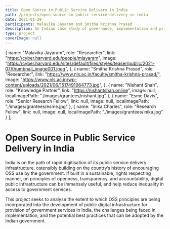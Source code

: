 ```yaml
---
title: Open Source in Public Service Delivery in India
path: /projects/open-source-in-public-service-delivery-in-india
date: 2021-01-29
participants: Malavika Jayaram and Smitha Krishna Prasad
description: An Indian case study of governance, implementation and private sector role of open source infrastructure projects.
type: project
coverImage: null
---
```


  {
    name: "Malavika Jayaram",
    role: "Researcher",
    link: "https://cyber.harvard.edu/people/mjayaram",
    image: "https://cyber.harvard.edu/sites/default/files/styles/teaser/public/2021-07/thumbnail_image001.jpeg",
  },
  {
    name: "Smitha Krishna Prasad",
    role: "Researcher",
    link: "https://www.nls.ac.in/faculty/smitha-krishna-prasad/",
    image: "https://www.nls.ac.in/wp-content/uploads/2021/06/1517491064773.jpg",
  },
  {
    name: "Nishant Shah",
    role: "Knowledge Partner",
    link: "https://nishantshah.online",
    image: null,
    localImagePath: "./images/grantees/nishant.jpg"
  },
  {
    name: "Esme Davis",
    role: "Senior Research Fellow",
    link: null,
    image: null,
    localImagePath: "./images/grantees/esme.jpg"
  },
  {
    name: "Inika Charles",
    role: "Research Fellow",
    link: null,
    image: null,
    localImagePath: "./images/grantees/inika.jpg"
  }
];

<!-- export const resources = [
  {
    title: "Proposal",
    link: "https://example.com",
    linkText: "Read More",
    author: "Malavika Jayaram",
  },
]; -->

# Open Source in Public Service Delivery in India

India is on the path of rapid digitisation of its public service delivery infrastructure, ostensibly building on the country’s history of encouraging OSS use by the government. If built in a sustainable, rights respecting manner, on principles of openness, transparency, and accountability, digital public infrastructure can be immensely useful, and help reduce inequality in access to government services.

This project seeks to analyse the extent to which OSS principles are being incorporated into the development of public digital infrastructure for provision of government services in India, the challenges being faced in implementation, and the potential best practices that can be adopted by the Indian government.
